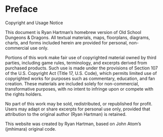 # Preface {.unnumbered}

Copyright and Usage Notice

This document is Ryan Hartman’s homebrew version of Old School Dungeons & Dragons. All textual materials, maps, floorplans, diagrams, charts, and forms included herein are provided for personal, non-commercial use only.

Portions of this work make fair use of copyrighted material owned by third parties, including game rules, terminology, and excerpts derived from purchased products. Such use is made under the provisions of Section 107 of the U.S. Copyright Act (Title 17, U.S. Code), which permits limited use of copyrighted works for purposes such as commentary, education, and fan creation. These materials are included solely for non-commercial, transformative purposes, with no intent to infringe upon or compete with the rights holders.

No part of this work may be sold, redistributed, or republished for profit. Users may adapt or share excerpts for personal use only, provided that attribution to the original author (Ryan Hartman) is retained.

This website was created by Ryan Hartman, based on John Atom's (jmhimara) original code.
